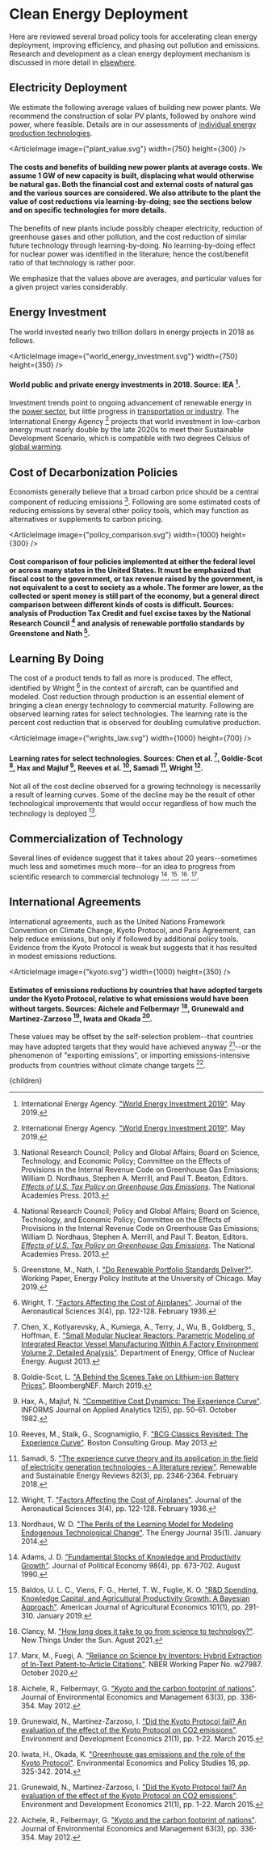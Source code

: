 



# Clean Energy Deployment
Here are reviewed several broad policy tools for accelerating clean energy deployment, improving efficiency, and phasing out pollution and emissions. Research and development as a clean energy deployment mechanism is discussed in more detail in [elsewhere](/energy/energy_socioeconomics/rd).

## Electricity Deployment
We estimate the following average values of building new power plants. We recommend the construction of solar PV plants, followed by onshore wind power, where feasible. Details are in our assessments of [individual energy production technologies](/energy/energy_production).


<ArticleImage image={"plant_value.svg"} width={750} height={300} />
#### The costs and benefits of building new power plants at average costs. We assume 1 GW of new capacity is built, displacing what would otherwise be natural gas. Both the financial cost and external costs of natural gas and the various sources are considered. We also attribute to the plant the value of cost reductions via learning-by-doing; see the sections below and on specific technologies for more details.

The benefits of new plants include possibly cheaper electricity, reduction of greenhouse gases and other pollution, and the cost reduction of similar future technology through learning-by-doing. No learning-by-doing effect for nuclear power was identified in the literature; hence the cost/benefit ratio of that technology is rather poor.

We emphasize that the values above are averages, and particular values for a given project varies considerably.

<CleanEnergyStandardSolution />
<ProductionTaxCreditSolution />
<InvestmentTaxCreditSolution />


## Energy Investment
The world invested nearly two trillion dollars in energy projects in 2018 as follows.

<ArticleImage image={"world_energy_investment.svg"} width={750} height={350} />
#### World public and private energy investments in 2018. Source: IEA [^13].

Investment trends point to ongoing advancement of renewable energy in the [power sector](/energy/energy_distribution/grid_overview), but little progress in [transportation or industry](/energy/transport). The International Energy Agency [^13] projects that world investment in low-carbon energy must nearly double by the late 2020s to meet their Sustainable Development Scenario, which is compatible with two degrees Celsius of [global warming](/habitat/environment/climate_socio).

## Cost of Decarbonization Policies
Economists generally believe that a broad carbon price should be a central component of reducing emissions [^16]. Following are some estimated costs of reducing emissions by several other policy tools, which may function as alternatives or supplements to carbon pricing.

<ArticleImage image={"policy_comparison.svg"} width={1000} height={300} />
#### Cost comparison of four policies implemented at either the federal level or across many states in the United States. It must be emphasized that fiscal cost to the government, or tax revenue raised by the government, is not equivalent to a cost to society as a whole. The former are lower, as the collected or spent money is still part of the economy, but a general direct comparison between different kinds of costs is difficult. Sources: analysis of Production Tax Credit and fuel excise taxes by the National Research Council [^16] and analysis of renewable portfolio standards by Greenstone and Nath [^9].

## Learning By Doing
The cost of a product tends to fall as more is produced. The effect, identified by Wright [^22] in the context of aircraft, can be quantified and modeled. Cost reduction through production is an essential element of bringing a clean energy technology to commercial maturity. Following are observed learning rates for select technologies. The learning rate is the percent cost reduction that is observed for doubling cumulative production.

<ArticleImage image={"wrights_law.svg"} width={1000} height={700} />
#### Learning rates for select technologies. Sources: Chen et al. [^6], Goldie-Scot [^8], Hax and Majluf [^12], Reeves et al. [^19], Samadi [^20], Wright [^22].

Not all of the cost decline observed for a growing technology is necessarily a result of learning curves. Some of the decline may be the result of other technological improvements that would occur regardless of how much the technology is deployed [^17].

## Commercialization of Technology
Several lines of evidence suggest that it takes about 20 years--sometimes much less and sometimes much more--for an idea to progress from scientific research to commercial technology [^1], [^3], [^7], [^15].

## International Agreements
International agreements, such as the United Nations Framework Convention on Climate Change, Kyoto Protocol, and Paris Agreement, can help reduce emissions, but only if followed by additional policy tools. Evidence from the Kyoto Protocol is weak but suggests that it has resulted in modest emissions reductions.

<ArticleImage image={"kyoto.svg"} width={1000} height={350} />
#### Estimates of emissions reductions by countries that have adopted targets under the Kyoto Protocol, relative to what emissions would have been without targets. Sources: Aichele and Felbermayr [^2], Grunewald and Martínez-Zarzoso [^10], Iwata and Okada [^14].

These values may be offset by the self-selection problem--that countries may have adopted targets that they would have achieved anyway [^10]--or the phenomenon of "exporting emissions", or importing emissions-intensive products from countries without climate change targets [^2].

<AgreementToPhaseOutCoalSolution />

[^1]: Adams, J. D. ["Fundamental Stocks of Knowledge and Productivity Growth"](https://www.jstor.org/stable/2937764?seq=1). Journal of Political Economy 98(4), pp. 673-702. August 1990.

[^2]: Aichele, R., Felbermayr, G. ["Kyoto and the carbon footprint of nations"](https://www.sciencedirect.com/science/article/abs/pii/S0095069611001422). Journal of Environmental Economics and Management 63(3), pp. 336-354. May 2012.

[^3]: Baldos, U. L. C., Viens, F. G., Hertel, T. W., Fuglie, K. O. ["R&D Spending, Knowledge Capital, and Agricultural Productivity Growth: A Bayesian Approach"](https://onlinelibrary.wiley.com/doi/abs/10.1093/ajae/aay039). American Journal of Agricultural Economics 101(1), pp. 291-310. January 2019.

[^4]: Bipartisan Policy Center. ["Pathways to Decarbonization: A National Clean Energy Standard"](https://bipartisanpolicy.org/download/?file=/wp-content/uploads/2020/03/BPC_Energy_Clean-Energy-StandardV2.pdf). March 2020.

[^5]: BP. ["Statistical Review of World Energy 2022"](https://www.bp.com/en/global/corporate/energy-economics/statistical-review-of-world-energy.html). 2022.

[^6]: Chen, X., Kotlyarevsky, A., Kumiega, A., Terry, J., Wu, B., Goldberg, S., Hoffman, E. ["Small Modular Nuclear Reactors: Parametric Modeling of Integrated Reactor Vessel Manufacturing Within A Factory Environment Volume 2, Detailed Analysis"](https://www.energy.gov/sites/prod/files/2016/01/f28/IIT-SMRIRVLearningvol2.pdf). Department of Energy, Office of Nuclear Energy. August 2013.

[^7]: Clancy, M. ["How long does it take to go from science to technology?"](https://www.newthingsunderthesun.com/pub/6nunnxqx/release/9?readingCollection=9f57d356). New Things Under the Sun. Agust 2021.

[^8]: Goldie-Scot, L. ["A Behind the Scenes Take on Lithium-ion Battery Prices"](https://about.bnef.com/blog/behind-scenes-take-lithium-ion-battery-prices/). BloombergNEF. March 2019.

[^9]: Greenstone, M., Nath, I. ["Do Renewable Portfolio Standards Deliver?"](https://epic.uchicago.edu/research/do-renewable-portfolio-standards-deliver/). Working Paper, Energy Policy Institute at the University of Chicago. May 2019.

[^10]: Grunewald, N., Martínez-Zarzoso, I. ["Did the Kyoto Protocol fail? An evaluation of the effect of the Kyoto Protocol on CO2 emissions"](https://ideas.repec.org/a/cup/endeec/v21y2016i01p1-22_00.html). Environment and Development Economics 21(1), pp. 1-22. March 2015.

[^11]: Harvey, F., Ambrose, J., Greenfield, P. ["More than 40 countries agree to phase out coal-fired power"](https://www.theguardian.com/environment/2021/nov/03/more-than-40-countries-agree-to-phase-out-coal-fired-power). The Guardian. November 2021.

[^12]: Hax, A., Majluf, N. ["Competitive Cost Dynamics: The Experience Curve"](https://pubsonline.informs.org/doi/abs/10.1287/inte.12.5.50). INFORMS Journal on Applied Analytics 12(5), pp. 50-61. October 1982.

[^13]: International Energy Agency. ["World Energy Investment 2019"](https://www.iea.org/reports/world-energy-investment-2019). May 2019.

[^14]: Iwata, H., Okada, K. ["Greenhouse gas emissions and the role of the Kyoto Protocol"](https://link.springer.com/article/10.1007/s10018-012-0047-1). Environmental Economics and Policy Studies 16, pp. 325-342. 2014.

[^15]: Marx, M., Fuegi, A. ["Reliance on Science by Inventors: Hybrid Extraction of In-Text Patent-to-Article Citations"](https://papers.ssrn.com/sol3/papers.cfm?abstract_id=3718899). NBER Working Paper No. w27987. October 2020.

[^16]: National Research Council; Policy and Global Affairs; Board on Science, Technology, and Economic Policy; Committee on the Effects of Provisions in the Internal Revenue Code on Greenhouse Gas Emissions; William D. Nordhaus, Stephen A. Merrill, and Paul T. Beaton, Editors. [*Effects of U.S. Tax Policy on Greenhouse Gas Emissions*](https://www.nap.edu/catalog/18299/effects-of-us-tax-policy-on-greenhouse-gas-emissions). The National Academies Press. 2013.

[^17]: Nordhaus, W. D. ["The Perils of the Learning Model for Modeling Endogenous Technological Change"](https://www.jstor.org/stable/24693815?seq=1). The Energy Journal 35(1). January 2014.

[^18]: Office of Energy Efficiency & Renewable Energy. ["Residential and Commercial ITC Factsheets"](https://www.energy.gov/eere/solar/articles/residential-and-commercial-itc-factsheets). U.S. Department of Energy. September 2022.

[^19]: Reeves, M., Stalk, G., Scognamiglio, F. ["BCG Classics Revisited: The Experience Curve"](https://www.bcg.com/publications/2013/growth-business-unit-strategy-experience-curve-bcg-classics-revisited). Boston Consulting Group. May 2013.

[^20]: Samadi, S. ["The experience curve theory and its application in the field of electricity generation technologies - A literature review"](https://www.sciencedirect.com/science/article/abs/pii/S1364032117312224). Renewable and Sustainable Energy Reviews 82(3), pp. 2346-2364. February 2018.

[^21]: Sherlock, M. F. ["The Renewable Electricity Production Tax Credit: In Brief"](https://sgp.fas.org/crs/misc/R43453.pdf). Congressional Research Service. April 2020.

[^22]: Wright, T. ["Factors Affecting the Cost of Airplanes"](https://www.uvm.edu/pdodds/research/papers/others/1936/wright1936a.pdf). Journal of the Aeronautical Sciences 3(4), pp. 122-128. February 1936.

[^23]: Yanguas Parra, P. A., Ganti, G., Brecha, R., Hare, B., Schaeffer, M., Fuentes, U. ["Global and regional coal phase-out requirements of the Paris Agreement: Insights from the IPCC Special Report on 1.5°C"](https://climateanalytics.org/publications/2019/coal-phase-out-insights-from-the-ipcc-special-report-on-15c-and-global-trends-since-2015/). Climate Analytics. September 2019.

  <Article 
    focusAreaUrl={focusAreaUrl} 
    hierarchy={hierarchy} 
    site={site}
  >
    {children}
  </Article>
